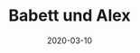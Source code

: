 ---
title: Babett und Alex 
date: 2020-03-10
image: /images/hochzeitsblog/kennenlernshooting/babett-alex1.jpg
width: 2000
height: 1333
category: Kennenlernshooting
couple_category: Babett und Alex 
weight: 6050
---